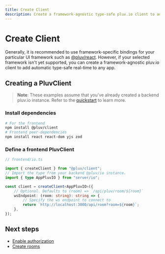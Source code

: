```yaml
---
title: Create Client
description: Create a framework-agnostic type-safe pluv.io client to add real-time to any app.
---
```



# Create Client

Generally, it is recommended to use framework-specific bindings for your particular UI framework such as [@pluv/react](https://www.npmjs.com/package/@pluv/react). However, if your selected framework isn't yet supported, you can create a framework-agnostic pluv.io client to add automatic type-safe real-time to any app.

## Creating a PluvClient

> **Note**: These examples assume that you've already created a backend pluv.io
> instance. Refer to the [quickstart](/docs/quickstart) to learn more.

### Install dependencies

```bash
# For the frontend
npm install @pluv/client
# Frontend peer-dependencies
npm install react react-dom yjs zod
```

### Define a frontend PluvClient

```ts
// frontend/io.ts

import { createClient } from "@pluv/client";
// Import the type from your backend @pluv/io instance.
import { type AppPluvIO } from "server/io";

const client = createClient<AppPluvIO>({
    // Optional. Defaults to (room) => `/api/pluv/room/${room}`
    wsEndpoint: (room: string): string => {
        // Specify the ws endpoint to connect to 
        return `http://localhost:3000/api/room?room=${room}`;
    },
});
```

## Next steps

* [Enable authorization](/docs/io/authorization)
* [Create rooms](/docs/client/create-rooms)

